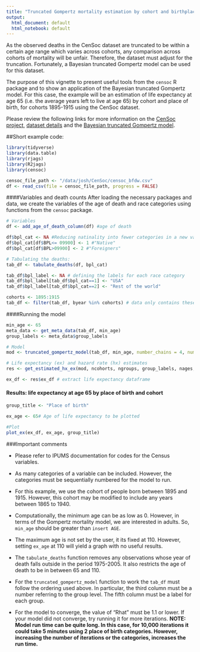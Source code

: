 ```yaml
---
title: "Truncated Gompertz mortality estimation by cohort and birthplace"
output:
  html_document: default
  html_notebook: default
---
```


As the observed deaths in the CenSoc dataset are truncated to be within a certain age range which varies across cohorts, any comparison across cohorts of mortality will be unfair. Therefore, the dataset must adjust for the truncation. Fortunately, a Bayesian truncated Gompertz model can be used for this dataset. 

The purpose of this vignette to present useful tools from the `censoc` R package and to show an application of the Bayesian truncated Gompertz model. For this case, the example will be an estimation of life expectancy at age 65 (i.e. the average years left to live at age 65) by cohort and place of birth, for cohorts 1895-1915 using the CenSoc dataset.

Please review the following links for more information on the [CenSoc project](https://censoc.demog.berkeley.edu/), [dataset details](https://censoc.demog.berkeley.edu/articles/match_document.html) and the [Bayesian truncated Gompertz model](https://censoc.demog.berkeley.edu/articles/censoc_chapter.pdf).

##Short example code:
```r
library(tidyverse)
library(data.table)
library(rjags)
library(R2jags)
library(censoc)
```

```r
censoc_file_path <- "/data/josh/CenSoc/censoc_bfdw.csv"
df <- read_csv(file = censoc_file_path, progress = FALSE)
```

####Variables and death counts
After loading the necessary packages and data, we create the variables of the age of death and race categories using functions from the `censoc` package. 

```r
# Variables
df <- add_age_of_death_column(df) #age of death

df$bpl_cat <- NA #Reducing natinality into fewer categories in a new variable
df$bpl_cat[df$BPL<=	09900] <- 1 #"Native"
df$bpl_cat[df$BPL>09900] <- 2 #"Foreigners"

# Tabulating the deaths:
tab_df <- tabulate_deaths(df, bpl_cat)

tab_df$bpl_label <- NA # defining the labels for each race category
tab_df$bpl_label[tab_df$bpl_cat==1] <- "USA"
tab_df$bpl_label[tab_df$bpl_cat==2] <- "Rest of the world"

cohorts <- 1895:1915
tab_df <- filter(tab_df, byear %in% cohorts) # data only contains these cohorts

```

####Running the model
```r
min_age <- 65
meta_data <- get_meta_data(tab_df, min_age)
group_labels <- meta_data$group_labels

# Model
mod <- truncated_gompertz_model(tab_df, min_age, number_chains = 4, number_iterations = 4000, run_in_parallel = TRUE)
```

```r
# Life expectancy (ex) and hazard rate (hx) estimates
res <- get_estimated_hx_ex(mod, ncohorts, ngroups, group_labels, nages, alpha_level = 0.05)

ex_df <- res$ex_df # extract life expectancy dataframe

```
#### Results: life expectancy at age 65 by place of birth and cohort

```r
group_title <- "Place of birth"

ex_age <- 65# Age of life expectancy to be plotted 

#Plot
plot_ex(ex_df, ex_age, group_title)
```

###Important comments

* Please refer to IPUMS documentation for codes for the Census variables. 

* As many categories of a variable can be included. However, the categories must be sequentially numbered for the model to run. 
 
* For this example, we use the cohort of people born between 1895 and 1915. However, this cohort may be modified to include any years between 1865 to 1940.

* Computationally, the minimum age can be as low as 0. However, in terms of the Gompertz mortality model, we are interested in adults. So, `min_age` should be greater than `insert AGE`. 

* The maximum age is not set by the user, it its fixed at 110. However, setting `ex_age` at 110 will yield a graph with no useful results. 

* The `tabulate_deaths` function removes any observations whose year of death falls outside in the period 1975-2005. It also restricts the age of death to be in between 65 and 110. 

* For the `truncated_gompertz_model` function to work the `tab_df` must follow the ordering used above. In particular, the third column must be a number referring to the group level. The fifth column must be a label for each group.

* For the model to converge, the value of "Rhat" must be 1.1 or lower. If your model did not converge, try running it for more iterations. 
__NOTE:  Model run time can be quite long. In this case, for 10,000 iterations it could take 5 minutes using 2 place of birth categories. However, increasing the number of iterations or the categories, increases the run time.__
  


 